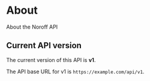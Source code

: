 # About

About the Noroff API

## Current API version

The current version of this API is **v1**.

The API base URL for v1 is `https://example.com/api/v1`.
